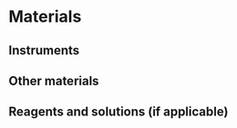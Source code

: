 # Materials

## Instruments

```{=html}
<!--
Listing of the equipment needed and references to the `SIP`'s (Standard Instrument Procedure; `<protocol code>-YYYY.NN`) if any.
If no specific `SIP`'s are available, illustrate the permitted equipment with photos, state the exact type of equipment, ...
-->
```
## Other materials

```{=html}
<!--
List of materials used.
Clearly indicate which materials are permissible, which volumes, dimensions, material, ...
e.g. do not state the sample jar, but do: square bottle, volume 250 ml, graduated, made of `PE`, with a closable lid made of `PP`.
-->
```
## Reagents and solutions (if applicable)

```{=html}
<!--
A listing of reagents, what purity, volume, safety precautions.
e.g. Sulfuric acid (`H2SO4`), concentrated (96%), pro analysis + safety info (strong acid, corrosive, use gloves, glasses and mask when using)
A list of solutions, which purity, volume, safety regulations.
If these solutions are prepared yourself, also state the method of preparation.
For instance: Sulfuric acid `1M`: dilute sulfuric acid concentrated 18 times with `ultrapure` water.
Attention: always add sulfuric acid to water and never vice versa!
-->
```
